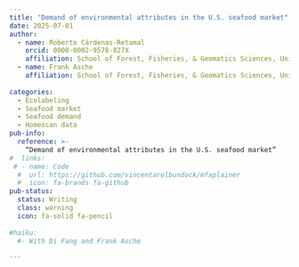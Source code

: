 ```yaml
---
title: "Demand of environmental attributes in the U.S. seafood market"
date: 2025-07-01
author:
  - name: Roberto Cárdenas-Retamal
    orcid: 0000-0002-9578-827X
    affiliation: School of Forest, Fisheries, & Geomatics Sciences, University of Florida
  - name: Frank Asche
    affiliation: School of Forest, Fisheries, & Geomatics Sciences, University of Florida
 
categories:
  - Ecolabeling
  - Seafood market
  - Seafood demand
  - Homescan data
pub-info:
  reference: >-
    “Demand of environmental attributes in the U.S. seafood market”
#  links:
 # - name: Code
  #  url: https://github.com/vincentarelbundock/mfxplainer
  #  icon: fa-brands fa-github
pub-status: 
  status: Writing
  class: warning
  icon: fa-solid fa-pencil
  
#haiku: 
  #- With Di Fang and Frank Asche

---
```


